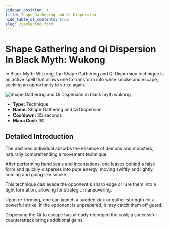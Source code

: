 ```yaml
---
sidebar_position: 4
title: Shape Gathering and Qi Dispersion
hide_table_of_contents: true
slug: /gathering-form
---
```


# Shape Gathering and Qi Dispersion In Black Myth: Wukong

In Black Myth: Wukong, the Shape Gathering and Qi Dispersion technique is an active spell that allows one to transform into white smoke and escape, seeking an opportunity to strike again.

<img
    src="https://image.informedainews.com/jxsq.gif"
    alt="Shape Gathering and Qi Dispersion in black myth wukong"
/>

- **Type:** Technique
- **Name:** Shape Gathering and Qi Dispersion
- **Cooldown:** 35 seconds
- **Mana Cost:** 30

## Detailed Introduction

The destined individual absorbs the essence of demons and monsters, naturally comprehending a movement technique.

After performing hand seals and incantations, one leaves behind a false form and quickly disperses into pure energy, moving swiftly and lightly, coming and going like smoke.

This technique can evade the opponent's sharp edge or lure them into a tight formation, allowing for strategic maneuvering.

Upon re-forming, one can launch a sudden kick or gather strength for a powerful strike. If the opponent is unprepared, it may catch them off guard.

Dispersing the Qi to escape has already recouped the cost; a successful counterattack brings additional gains.